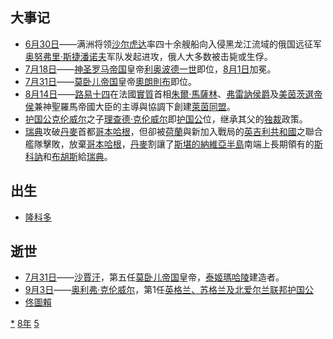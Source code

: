 {{yearTOC|1658|明'''[[永曆_(南明)|永曆]]十二年'''；清'''[[顺治|顺治]]十五年'''；越南后黎朝'''[[盛德_(黎神宗)|盛德]]六年'''，'''[[永寿_(越南)|永寿]]元年'''，莫朝'''[[顺德_(莫朝)|顺德]]二十一年'''；日本'''[[明曆|明曆]]四年'''，'''[[萬治|萬治]]元年'''}}
== 大事记 ==
*[[6月30日|6月30日]]——满洲将领[[沙尔虎达|沙尔虎达]]率四十余艘船向入侵黑龙江流域的俄国远征军[[奥努弗里·斯捷潘诺夫|奥努弗里·斯捷潘诺夫]]军队发起进攻，俄人大多数被击毙或生俘。
*[[7月18日|7月18日]]——[[神圣罗马帝国|神圣罗马帝国]]皇帝[[利奧波德一世_(神聖羅馬帝國)|利奥波德一世]]即位，[[8月1日|8月1日]]加冕。
*[[7月31日|7月31日]]——[[莫卧儿帝国|莫卧儿帝国]]皇帝[[奧朗則布|奧朗則布]]即位。
*[[8月14日|8月14日]]——[[路易十四|路易十四]]在法國[[de_facto|實質]]首相[[朱爾·馬薩林|朱爾·馬薩林]]、[[弗雷訥侯爵|弗雷訥侯爵]]及[[美茵茨選侯國|美茵茨選帝侯]]兼神聖羅馬帝國大臣{{le|約翰·菲利普·馮·舍伯恩|Johann Philipp von Schönborn}}的主導與協調下創建[[萊茵同盟|萊茵同盟]]。
*[[奥利弗·克伦威尔|护国公克伦威尔]]之子[[理查德·克伦威尔|理查德·克伦威尔]]即[[护国公|护国公]]位，继承其父的[[独裁|独裁]]政策。
*[[瑞典|瑞典]]攻破[[丹麥|丹麥]]首都[[哥本哈根|哥本哈根]]，但卻被[[荷蘭|荷蘭]]與新加入戰局的[[英吉利共和國|英吉利共和國]]之聯合艦隊擊敗，放棄[[哥本哈根|哥本哈根]]，[[丹麥|丹麥]]割讓了[[斯堪的納維亞半島|斯堪的納維亞半島]]南端上長期領有的[[斯科訥|斯科訥]]和[[布胡斯|布胡斯]]給[[瑞典|瑞典]]。

== 出生 ==
* [[隆科多|隆科多]]

== 逝世 ==
{{Wikisource year mention}}
*[[7月31日|7月31日]]——[[沙賈汗|沙賈汗]]，第五任[[莫卧儿帝国|莫卧儿帝国]]皇帝，[[泰姬瑪哈陵|泰姬瑪哈陵]]建造者。
*[[9月3日|9月3日]]——[[奥利弗·克伦威尔|奥利弗·克伦威尔]]，第1任[[英格兰联邦|英格兰、苏格兰及北爱尔兰联邦]][[护国公|护国公]]
*[[佟圖賴|佟圖賴]]

[[Category:1658年|*]]
[[Category:1650年代|8年]]
[[Category:17世纪各年|5]]